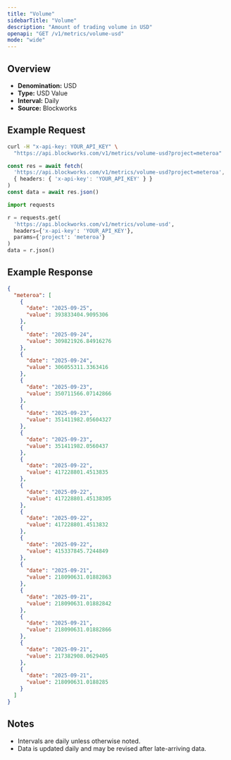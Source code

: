 ```yaml
---
title: "Volume"
sidebarTitle: "Volume"
description: "Amount of trading volume in USD"
openapi: "GET /v1/metrics/volume-usd"
mode: "wide"
---
```


## Overview

- **Denomination:** USD
- **Type:** USD Value
- **Interval:** Daily
- **Source:** Blockworks

## Example Request

<CodeGroup>

```bash cURL
curl -H "x-api-key: YOUR_API_KEY" \
  "https://api.blockworks.com/v1/metrics/volume-usd?project=meteroa"
```

```typescript TypeScript
const res = await fetch(
  'https://api.blockworks.com/v1/metrics/volume-usd?project=meteroa',
  { headers: { 'x-api-key': 'YOUR_API_KEY' } }
)
const data = await res.json()
```

```python Python
import requests

r = requests.get(
  'https://api.blockworks.com/v1/metrics/volume-usd',
  headers={'x-api-key': 'YOUR_API_KEY'},
  params={'project': 'meteroa'}
)
data = r.json()
```

</CodeGroup>

## Example Response

```json
{
  "meteroa": [
    {
      "date": "2025-09-25",
      "value": 393833404.9095306
    },
    {
      "date": "2025-09-24",
      "value": 309821926.84916276
    },
    {
      "date": "2025-09-24",
      "value": 306055311.3363416
    },
    {
      "date": "2025-09-23",
      "value": 350711566.07142866
    },
    {
      "date": "2025-09-23",
      "value": 351411982.05604327
    },
    {
      "date": "2025-09-23",
      "value": 351411982.0560437
    },
    {
      "date": "2025-09-22",
      "value": 417228801.4513835
    },
    {
      "date": "2025-09-22",
      "value": 417228801.45138305
    },
    {
      "date": "2025-09-22",
      "value": 417228801.4513832
    },
    {
      "date": "2025-09-22",
      "value": 415337845.7244849
    },
    {
      "date": "2025-09-21",
      "value": 218090631.01882863
    },
    {
      "date": "2025-09-21",
      "value": 218090631.01882842
    },
    {
      "date": "2025-09-21",
      "value": 218090631.01882866
    },
    {
      "date": "2025-09-21",
      "value": 217382908.0629405
    },
    {
      "date": "2025-09-21",
      "value": 218090631.0188285
    }
  ]
}
```

## Notes
- Intervals are daily unless otherwise noted.
- Data is updated daily and may be revised after late-arriving data.